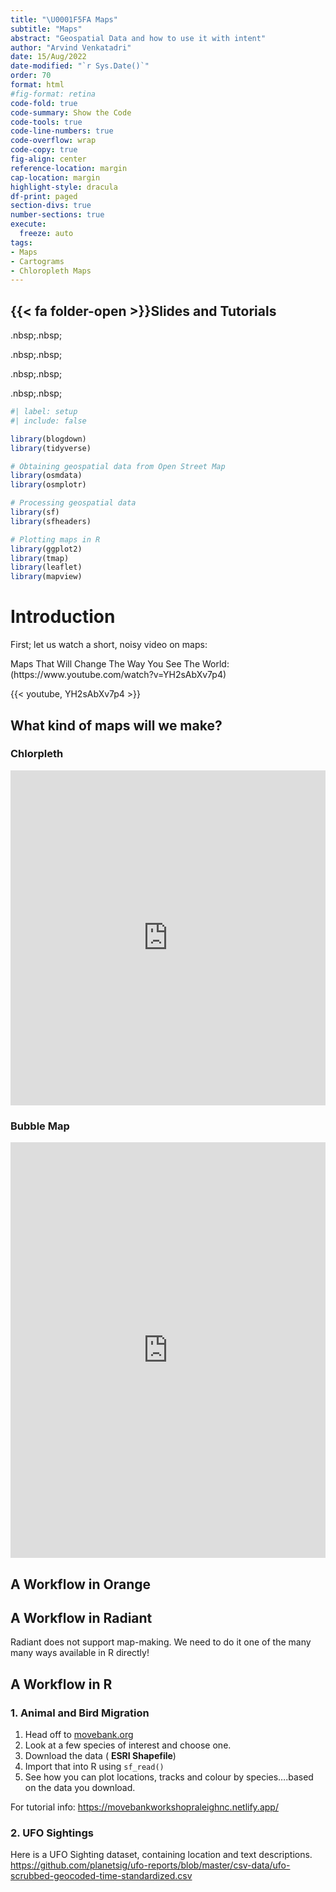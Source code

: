```yaml
---
title: "\U0001F5FA Maps"
subtitle: "Maps"
abstract: "Geospatial Data and how to use it with intent"
author: "Arvind Venkatadri"
date: 15/Aug/2022
date-modified: "`r Sys.Date()`"
order: 70
format: html
#fig-format: retina
code-fold: true
code-summary: Show the Code
code-tools: true
code-line-numbers: true
code-overflow: wrap
code-copy: true
fig-align: center
reference-location: margin
cap-location: margin
highlight-style: dracula
df-print: paged
section-divs: true
number-sections: true
execute: 
  freeze: auto
tags:
- Maps
- Cartograms
- Chloropleth Maps
---
```


## {{< fa folder-open >}}Slides and Tutorials

<a href="https://r-for-artists.netlify.app/slides/06-Spatial-Data-in-R.html">
<i class="fa-solid fa-file-powerpoint fa-2x"></i></a> .nbsp;.nbsp;

<a href="./files/distributions.qmd">
<i class="fa-solid fa-file-powerpoint fa-2x"></i></a> .nbsp;.nbsp;

<a href="./files/distributions.ows">
<iconify-icon icon="icon-park-solid:orange"></iconify-icon></a>
.nbsp;.nbsp;

<a href="./files/correlations.rda">
<i class="fa-solid fa-person-rays"></i></a> .nbsp;.nbsp;

<a href="./data/data.zip"> <i class="fa-solid fa-database"></i></a>

```r
#| label: setup
#| include: false

library(blogdown)
library(tidyverse)

# Obtaining geospatial data from Open Street Map
library(osmdata)
library(osmplotr)

# Processing geospatial data
library(sf)
library(sfheaders)

# Plotting maps in R
library(ggplot2)
library(tmap)
library(leaflet)
library(mapview)

```

# Introduction

First; let us watch a short, noisy video on maps:

Maps That Will Change The Way You See The
World:(https://www.youtube.com/watch?v=YH2sAbXv7p4)

{{< youtube, YH2sAbXv7p4 >}}

## What kind of maps will we make?

### Chlorpleth

<iframe width="100%" height="536" frameborder="0" src="https://observablehq.com/embed/2930afc559123cab?cells=chart">

</iframe>

### Bubble Map

<iframe width="100%" height="665" frameborder="0" src="https://observablehq.com/embed/9e3c148cb813bfbc?cells=chart">

</iframe>

## A Workflow in Orange

## A Workflow in Radiant

Radiant does not support map-making. We need to do it one of the many
many ways available in R directly!

## A Workflow in R

### 1. Animal and Bird Migration

1.  Head off to
    [movebank.org](https://www.movebank.org/cms/movebank-main)
2.  Look at a few species of interest and choose one.
3.  Download the data ( **ESRI Shapefile**)
4.  Import that into R using `sf_read()`
5.  See how you can plot locations, tracks and colour by
    species....based on the data you download.

For tutorial info: <https://movebankworkshopraleighnc.netlify.app/>

### 2. UFO Sightings

Here is a UFO Sighting dataset, containing location and text
descriptions.
<https://github.com/planetsig/ufo-reports/blob/master/csv-data/ufo-scrubbed-geocoded-time-standardized.csv>
